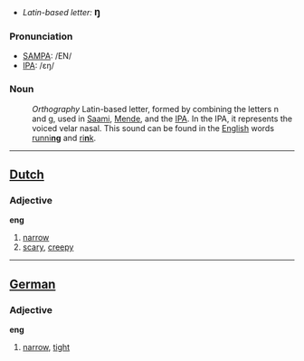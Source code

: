 *''Latin-based letter:'' <big>'''ŋ'''</big>

===Pronunciation===
*[[SAMPA]]: /EN/
*[[International Phonetic Alphabet|IPA]]: /ɛŋ/

===Noun===
:''Orthography'' Latin-based letter, formed by combining the letters n and g, used in [[w:Saami|Saami]], [[w:Mende|Mende]], and the [[International Phonetic Alphabet|IPA]]. In the IPA, it represents the voiced velar nasal. This sound can be found in the [[English]] words [[running|runni'''ng''']] and [[rink|ri'''n'''k]].

----

==[[Dutch]]==

===Adjective===
'''eng'''

#[[narrow]]
#[[scary]], [[creepy]]

----

==[[German]]==

===Adjective===
'''eng'''

#[[narrow]], [[tight]]